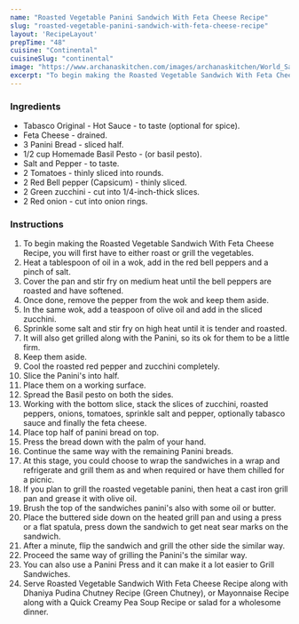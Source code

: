 ---
name: "Roasted Vegetable Panini Sandwich With Feta Cheese Recipe"
slug: "roasted-vegetable-panini-sandwich-with-feta-cheese-recipe"
layout: 'RecipeLayout'
prepTime: "48"
cuisine: "Continental"
cuisineSlug: "continental"
image: "https://www.archanaskitchen.com/images/archanaskitchen/World_Sandwiches_Burgers_Wraps/Roasted_Vegetable_Sandwich_with_Feta_Cheese-1.jpg"
excerpt: "To begin making the Roasted Vegetable Sandwich With Feta Cheese Recipe, you will first have to either roast or grill the vegetables"
---

### Ingredients

- Tabasco Original - Hot Sauce - to taste (optional for spice).
- Feta Cheese - drained.
- 3 Panini Bread - sliced half.
- 1/2 cup Homemade Basil Pesto - (or basil pesto).
- Salt and Pepper - to taste.
- 2 Tomatoes - thinly sliced into rounds.
- 2 Red Bell pepper (Capsicum) - thinly sliced.
- 2 Green zucchini - cut into 1/4-inch-thick slices.
- 2 Red onion - cut into onion rings.

### Instructions

1. To begin making the Roasted Vegetable Sandwich With Feta Cheese Recipe, you will first have to either roast or grill the vegetables.
1. Heat a tablespoon of oil in a wok, add in the red bell peppers and a pinch of salt.
1. Cover the pan and stir fry on medium heat until the bell peppers are roasted and have softened.
1. Once done, remove the pepper from the wok and keep them aside.
1. In the same wok, add a teaspoon of olive oil and add in the sliced zucchini.
1. Sprinkle some salt and stir fry on high heat until it is tender and roasted.
1. It will also get grilled along with the Panini, so its ok for them to be a little firm.
1. Keep them aside.
1. Cool the roasted red pepper and zucchini completely.
1. Slice the Panini's into half.
1. Place them on a working surface.
1. Spread the Basil pesto on both the sides.
1. Working with the bottom slice, stack the slices of zucchini, roasted peppers, onions, tomatoes, sprinkle salt and pepper, optionally tabasco sauce and finally the feta cheese.
1. Place top half of panini bread on top.
1. Press the bread down with the palm of your hand.
1. Continue the same way with the remaining Panini breads.
1. At this stage, you could choose to wrap the sandwiches in a wrap and refrigerate and grill them as and when required or have them chilled for a picnic.
1. If you plan to grill the roasted vegetable panini, then heat a cast iron grill pan and grease it with olive oil.
1. Brush the top of the sandwiches panini's also with some oil or butter.
1. Place the buttered side down on the heated grill pan and using a press or a flat spatula, press down the sandwich to get neat sear marks on the sandwich.
1. After a minute, flip the sandwich and grill the other side the similar way.
1. Proceed the same way of grilling the Panini's the similar way.
1. You can also use a Panini Press and it can make it a lot easier to Grill Sandwiches.
1. Serve Roasted Vegetable Sandwich With Feta Cheese Recipe along with Dhaniya Pudina Chutney Recipe (Green Chutney), or Mayonnaise Recipe along with a Quick Creamy Pea Soup Recipe or salad for a wholesome dinner.
